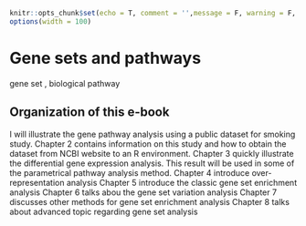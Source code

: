 
```r
knitr::opts_chunk$set(echo = T, comment = '',message = F, warning = F, error=F)
options(width = 100)
```

# Gene sets and pathways

::: {.definition #label name="definition name"}
gene set , biological pathway
:::

## Organization of this e-book
I will illustrate the gene pathway analysis using a public dataset for smoking study.
Chapter 2 contains information on this study and how to obtain the dataset
from NCBI website to an R environment.
Chapter 3 quickly illustrate the differential gene expression analysis. This
result will be used in some of the parametrical pathway analysis method.
Chapter 4 introduce over-representation analysis
Chapter 5 introduce the classic gene set enrichment analysis
Chapter 6 talks abou the gene set variation analysis
Chapter 7 discusses other methods for gene set enrichment analysis
Chapter 8 talks about advanced topic regarding gene set analysis
